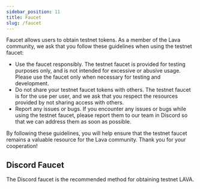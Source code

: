 ```yaml
---
sidebar_position: 11
title: Faucet
slug: /faucet
---
```



Faucet allows users to obtain testnet tokens. As a member of the Lava community, we ask that you follow these guidelines when using the testnet faucet:

- Use the faucet responsibly. The testnet faucet is provided for testing purposes only, and is not intended for excessive or abusive usage. Please use the faucet only when necessary for testing and development.
- Do not share your testnet faucet tokens with others. The testnet faucet is for the use per user, and we ask that you respect the resources provided by not sharing access with others.
- Report any issues or bugs. If you encounter any issues or bugs while using the testnet faucet, please report them to our team in Discord so that we can address them as soon as possible.

By following these guidelines, you will help ensure that the testnet faucet remains a valuable resource for the Lava community. Thank you for your cooperation!

## Discord Faucet
The Discord faucet is the recommended method for obtaining testnet LAVA. 

[<RoadmapItem icon="🌋" title="Discord Faucet" description="Use Faucet @ Lava's Discord"/>](https://discord.gg/5VcqgwMmkA)

